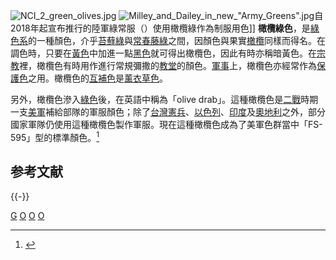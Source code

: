 {{Infobox color
|title=橄欖綠
|textcolor=#ffffff
|mod=hex
|6B8E23
}}

[[File:NCI_2_green_olives.jpg|right]]
[[File:Milley_and_Dailey_in_new_"Army_Greens".jpg|thumb]]自2018年起宣布推行的陸軍綠常服（{{lang|en|AGSU}}）使用橄欖綠作為制服用色]]
'''橄欖綠色'''，是[[:Category:綠色系|綠色系]]的一種顏色，介乎[[苔蘚綠|苔蘚綠]]與[[常春藤綠|常春藤綠]]之間，因顏色與果實[[橄欖|橄欖]]同樣而得名。在調色時，只要在[[黃色|黃色]]中加進一點[[黑色|黑色]]就可得出橄欖色，因此有時亦稱暗黃色。在[[宗教|宗教]]裡，橄欖色有時用作進行常規彌撒的[[教堂|教堂]]的顏色。[[軍事|軍事]]上，橄欖色亦經常作為[[偽裝|保護色]]之用。橄欖色的[[互補色|互補色]]是[[薰衣草色|薰衣草色]]。

另外，橄欖色滲入[[綠色|綠色]]後，在英語中稱為「olive drab」。這種橄欖色是[[二戰|二戰]]時期一支[[美軍|美軍]]補給部隊的軍服顏色；除了[[台灣|台灣]][[中華民國憲兵|憲兵]]、[[以色列|以色列]]、[[印度|印度]]及[[奧地利|奧地利]]之外，部分國家軍隊仍使用這種橄欖色製作軍服。現在這種橄欖色成為了美軍色群當中「FS-595」型的標準顏色。<ref>{{Cite web |url=http://www.olive-drab.com/od_whatisod.php3 |title=「Olive Drab」的意義 |access-date=2008-05-03 |archive-date=2011-06-12 |archive-url=https://web.archive.org/web/20110612100322/http://olive-drab.com/od_whatisod.php3 |dead-url=no }}</ref>

== 参考文献 ==
{{Reflist}}

{{-}}
{{Shades_of_Green}}

[[Category:颜色|G]]
[[Category:綠色系|O]]
[[Category:色彩系|O]]
[[Category:网页颜色|O]]

{{色彩小作品}}